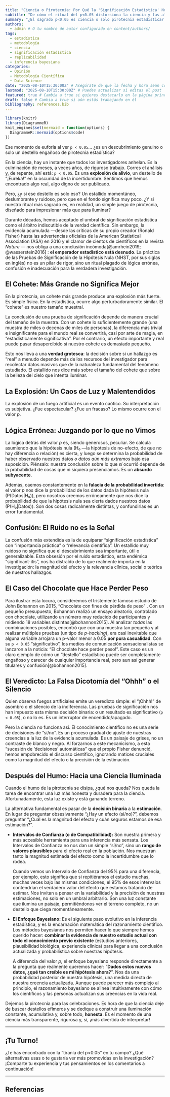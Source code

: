 ```yaml
---
title: "Ciencia o Pirotecnia: Por Qué la 'Significación Estadística' Nos Ciega con Falsos Destellos"
subtitle: "De cómo el ritual del p<0.05 distorsiona la ciencia y las alternativas que iluminan el camino real" # Subtítulo atractivo
summary: "¿El sagrado p<0.05 es ciencia o solo pirotecnia estadística? Crítica demoledora a la 'significación estadística': sus falacias lógicas, su confusión con la importancia real, y por qué los intervalos de compatibilidad y el enfoque bayesiano son la luz que necesitamos para una investigación más honesta y efectiva." # Resumen más contundente y con palabras clave
authors:
  - admin # O tu nombre de autor configurado en content/authors/
tags:
  - estadística
  - metodología
  - ciencia
  - significación estadística
  - replicabilidad
  - inferencia bayesiana
categories:
  - Opinión
  - Metodología Científica
  - Data Science
date: "2025-08-10T15:30:00Z" # Asegúrate de que la fecha y hora sean correctas
lastmod: "2025-08-10T15:30:00Z" # Puedes actualizar si editas el post
featured: true # Cambia a true si quieres destacarlo en la página principal
draft: false # Cambia a true si aún estás trabajando en él
bibliography: references.bib
---
```


```r
library(knitr)
library(DiagrammeR)
knit_engines$set(mermaid = function(options) {
  DiagrammeR::mermaid(options$code)
})
```

Ese momento de euforia al ver `p < 0.05`... ¿es un descubrimiento genuino o solo un destello engañoso de pirotecnia estadística?

En la ciencia, hay un instante que todos los investigadores anhelan. Es la culminación de meses, a veces años, de riguroso trabajo. Corres el análisis y, de repente, ahí está: `p < 0.05`. Es una **explosión de alivio**, un destello de "¡Eureka!" en la oscuridad de la incertidumbre. Sentimos que hemos encontrado algo real, algo digno de ser publicado.

Pero, ¿y si ese destello es solo eso? Un estallido momentáneo, deslumbrante y ruidoso, pero que en el fondo significa muy poco. ¿Y si nuestro ritual más sagrado es, en realidad, un simple juego de pirotecnia, diseñado para impresionar más que para iluminar?

Durante décadas, hemos aceptado el umbral de significación estadística como el árbitro indiscutible de la verdad científica. Sin embargo, la evidencia acumulada —desde las críticas de su propio creador (Ronald Fisher) hasta las advertencias oficiales de la American Statistical Association (ASA) en 2016 y el clamor de cientos de científicos en la revista *Nature* — nos obliga a una conclusión incómoda[@amrhein2019; @wasserstein2016] : **el emperador estadístico está desnudo**. La práctica de las Pruebas de Significación de la Hipótesis Nula (NHST, por sus siglas en inglés) no es un pilar de rigor, sino un ritual plagado de lógica errónea, confusión e inadecuación para la verdadera investigación.

## El Cohete: Más Grande no Significa Mejor

En la pirotecnia, un cohete más grande produce una explosión más fuerte. Es simple física. En la estadística, ocurre algo perturbadoramente similar. El "cohete" es nuestro tamaño muestral.

La conclusión de una prueba de significación depende de manera crucial del tamaño de la muestra. Con un cohete lo suficientemente grande (una muestra de miles o decenas de miles de personas), la diferencia más trivial e insignificante para el mundo real se convertirá, casi por arte de magia, en "estadísticamente significativa". Por el contrario, un efecto importante y real puede pasar desapercibido si nuestro cohete es demasiado pequeño.

Esto nos lleva a una **verdad grotesca**: la decisión sobre si un hallazgo es "real" a menudo depende más de los recursos del investigador para recolectar datos masivos que de la naturaleza fundamental del fenómeno estudiado. El estallido nos dice más sobre el tamaño del cohete que sobre la belleza del cielo que intenta iluminar.

<!-- ```{r} -->

<!-- set.seed(123) -->

<!-- library(ggplot2) -->

<!-- effect <- 0.1 -->

<!-- sd <- 1 -->

<!-- N <- seq(20, 10000, by=50) -->

<!-- p_values <- sapply(N, function(n) { -->

<!--   t.test(rnorm(n, mean=effect, sd=sd), mu=0)$p.value -->

<!-- }) -->

<!-- data <- data.frame(N, p_values) -->

<!-- ggplot(data, aes(N, p_values)) + -->

<!--   geom_line() + -->

<!--   geom_hline(yintercept = 0.05, linetype = "dashed", color="red") + -->

<!--   labs(x = "Tamaño muestral (N)", y = "Valor p") + -->

<!--   theme_minimal() -->

<!-- ``` -->

<!-- Aquí iría tu gráfico explicativo del "Cohete (Tamaño Muestral)": -->

<!-- Un gráfico mostrando cómo un efecto trivial (ej: diferencia de 0.1 unidades) se vuelve "significativo" (p<0.05) a medida que N aumenta de 100 a 10,000. Puedes usar `ggplot2` en R para esto. -->

<!-- Ejemplo de código R (este no generaría un gráfico, solo un placeholder para tu referencia): -->

<!-- ```{r cohete_plot, echo=FALSE, fig.cap="Impacto del tamaño muestral en la significación estadística para un efecto constante."} -->

<!-- # Código para generar el gráfico de N vs p-valor -->

<!-- # plot(your_data$N, your_data$p_value, type="l", main="Cómo N afecta el p-valor", -->

<!-- #      xlab="Tamaño Muestral (N)", ylab="Valor p") -->

<!-- # abline(h=0.05, col="red", lty=2) -->

<!-- ``` -->

## La Explosión: Un Caos de Luz y Malentendidos

La explosión de un fuego artificial es un evento caótico. Su interpretación es subjetiva. ¿Fue espectacular? ¿Fue un fracaso? Lo mismo ocurre con el valor *p*.

## Lógica Errónea: Juzgando por lo que no Vimos

La lógica detrás del valor *p* es, siendo generosos, peculiar. Se calcula asumiendo que la hipótesis nula (H₀ —la hipótesis de no-efecto, de que no hay diferencia o relación) es cierta, y luego se determina la probabilidad de haber observado nuestros datos *o datos aún más extremos* bajo esa suposición. Piénsalo: nuestra conclusión sobre lo que *sí* ocurrió depende de la probabilidad de cosas que ni siquiera presenciamos. Es un **absurdo subyacente**.

Además, caemos constantemente en la **falacia de la probabilidad invertida**: el valor *p* nos dice la probabilidad de los datos dada la hipótesis nula (P(Datos\|H₀)), pero nosotros creemos erróneamente que nos dice la probabilidad de que la hipótesis nula sea cierta dados nuestros datos (P(H₀\|Datos)). Son dos cosas radicalmente distintas, y confundirlas es un error fundamental.

<!-- <!-- Aquí iría tu diagrama de flujo simple o tabla comparativa para "Confusión P(D|H) vs P(H|D)": -->

<!-- Puedes usarmermaid para diagramas simples en RMarkdown o una tabla Markdown para la comparación. -->

<!-- Ejemplo de código mermaid (necesitarías `config: {mermaid: {sequence: {diagramMarginX: 10}}}` en el YAML para que funcione): -->

## Confusión: El Ruido no es la Señal

La confusión más extendida es la de equiparar "significación estadística" con "importancia práctica" o "relevancia científica". Un estallido muy ruidoso no significa que el descubrimiento sea importante, útil o generalizable. Esta obsesión por el ruido estadístico, esta endémica "significant-itis", nos ha distraído de lo que realmente importa en la investigación: la magnitud del efecto y la relevancia clínica, social o teórica de nuestros hallazgos.

## El Caso del Chocolate que Hace Perder Peso

Para ilustrar esta locura, consideremos el tristemente famoso estudio de John Bohannon en 2015, "Chocolate con fines de pérdida de peso" . Con un pequeño presupuesto, Bohannon realizó un ensayo aleatorio, controlado con chocolate, utilizando un número muy reducido de participantes y midiendo 18 variables distintas[@bohannon2015]. Al analizar *todas* las combinaciones posibles, encontró que con una muestra tan pequeña y al realizar múltiples pruebas (un tipo de *p-hacking*), era casi inevitable que alguna variable arrojara un p-valor menor a 0.05 **por pura casualidad**. Con su `p < 0.05` "significativo", los medios de comunicación sensacionalistas se lanzaron a la noticia: "El chocolate hace perder peso!". Este caso es un claro ejemplo de cómo un "destello" estadístico puede ser completamente engañoso y carecer de cualquier importancia real, pero aun así generar titulares y confusión[@bohannon2015].

## El Veredicto: La Falsa Dicotomía del "Ohhh" o el Silencio

Quien observa fuegos artificiales emite un veredicto simple: el "¡Ohhh!" de asombro o el silencio de la indiferencia. Las pruebas de significación nos han impuesto esta misma decisión binaria: o un resultado es significativo (`p < 0.05`), o no lo es. Es un interruptor de encendido/apagado.

Pero la ciencia no funciona así. El conocimiento científico no es una serie de decisiones de "sí/no". Es un proceso gradual de ajuste de nuestras creencias a la luz de la evidencia acumulada. Es un paisaje de grises, no un contraste de blanco y negro. Al forzarnos a este mecanicismo, a esta "sucesión de 'decisiones' automáticas" que el propio Fisher denunció, hemos empobrecido el discurso científico, ignorando matices cruciales como la magnitud del efecto o la precisión de la estimación.

## Después del Humo: Hacia una Ciencia Iluminada

Cuando el humo de la pirotecnia se disipa, ¿qué nos queda? Nos queda la tarea de encontrar una luz más honesta y duradera para la ciencia. Afortunadamente, esta luz existe y está ganando terreno.

La alternativa fundamental es pasar de la **decisión binaria** a la **estimación**. En lugar de preguntar obsesivamente "¿Hay un efecto (sí/no)?", debemos preguntar "¿Cuál es la magnitud del efecto y cuán seguros estamos de esa estimación?".

-   **Intervalos de Confianza (o de Compatibilidad):** Son nuestra primera y más accesible herramienta para una inferencia más sensata. Los Intervalos de Confianza no nos dan un simple "sí/no", sino un **rango de valores plausibles** para el efecto real en la población. Nos muestran tanto la magnitud estimada del efecto como la incertidumbre que lo rodea.

    Cuando vemos un Intervalo de Confianza del 95% para una diferencia, por ejemplo, esto significa que si repitiéramos el estudio muchas, muchas veces bajo las mismas condiciones, el 95% de esos intervalos contendrían el verdadero valor del efecto que estamos tratando de estimar. Nos invitan a pensar en la variabilidad y la precisión de nuestras estimaciones, no solo en un umbral arbitrario. Son una luz constante que ilumina un paisaje, permitiéndonos ver el terreno completo, no un destello que ciega momentáneamente.

<!-- <!-- Aquí iría tu gráfico de "Intervalos de Confianza/Compatibilidad": -->

<!-- Un gráfico con varios ICs superpuestos (algunos estrechos, otros anchos, algunos cruzando cero, otros no) para ilustrar que muestran magnitud *e* incertidumbre, no solo "sí/no". -->

<!-- ```{r ic_plot, echo=FALSE, fig.cap="Visualización de Intervalos de Confianza: Magnitud y Incertidumbre."} -->

<!-- # Código para generar el gráfico de ICs -->

<!-- # library(ggplot2) -->

<!-- # data.frame( -->

<!-- #   Effect = c(0.5, 1.2, -0.3, 0.8), -->

<!-- #   Lower = c(0.1, 0.8, -0.7, 0.2), -->

<!-- #   Upper = c(0.9, 1.6, 0.1, 1.4) -->

<!-- # ) %>% -->

<!-- #   ggplot(aes(y = factor(1:4), x = Effect, xmin = Lower, xmax = Upper)) + -->

<!-- #   geom_point() + geom_errorbarh(height = 0.2) + -->

<!-- #   geom_vline(xintercept = 0, linetype = "dashed", color = "grey") + -->

<!-- #   labs(x = "Magnitud del Efecto", y = "Estudio") + -->

<!-- #   theme_minimal() -->

<!-- ``` -->

<!-- -->

-   **El Enfoque Bayesiano:** Es el siguiente paso evolutivo en la inferencia estadística, y es la encarnación matemática del razonamiento científico. Los métodos bayesianos nos permiten hacer lo que siempre hemos querido hacer: **combinar la evidencia de nuestro estudio actual con todo el conocimiento previo existente** (estudios anteriores, plausibilidad biológica, experiencia clínica) para llegar a una conclusión actualizada y probabilística sobre nuestras hipótesis.

    A diferencia del valor *p*, el enfoque bayesiano responde directamente a la pregunta que realmente queremos hacer: "**Dados estos nuevos datos, ¿qué tan creíble es mi hipótesis ahora?**". Nos da una probabilidad posterior de nuestra hipótesis, una medida directa de nuestra creencia actualizada. Aunque puede parecer más complejo al principio, el razonamiento bayesiano se alinea intuitivamente con cómo los científicos y las personas actualizan sus creencias en la vida real.

Dejemos la pirotecnia para las celebraciones. Es hora de que la ciencia deje de buscar destellos efímeros y se dedique a construir una iluminación constante, acumulativa y, sobre todo, **honesta**. Es el momento de una ciencia más transparente, rigurosa y, sí, ¡más divertida de interpretar!

------------------------------------------------------------------------

## ¡Tu Turno!

¿Te has encontrado con la "tiranía del p\<0.05" en tu campo? ¿Qué alternativas usas o te gustaría ver más promovidas en la investigación? ¡Comparte tu experiencia y tus pensamientos en los comentarios a continuación!

------------------------------------------------------------------------

## Referencias
